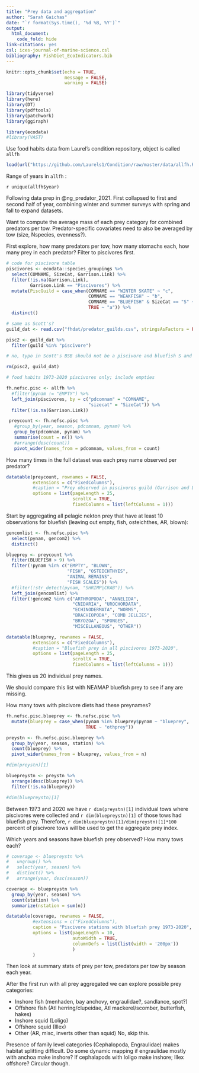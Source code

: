 ```yaml
---
title: "Prey data and aggregation"
author: "Sarah Gaichas"
date: "`r format(Sys.time(), '%d %B, %Y')`"
output:
  html_document:
    code_fold: hide
link-citations: yes
csl: ices-journal-of-marine-science.csl
bibliography: FishDiet_EcoIndicators.bib
---
```


```r
knitr::opts_chunk$set(echo = TRUE,
                      message = FALSE,
                      warning = FALSE)

library(tidyverse)
library(here)
library(DT)
library(pdftools)
library(patchwork)
library(ggiraph)

library(ecodata)
#library(VAST)
```

Use food habits data from Laurel's condition repository, object is called `allfh`

```r
load(url("https://github.com/Laurels1/Condition/raw/master/data/allfh.RData"))
```

Range of years in `allfh` :

`r unique(allfh$year)`

Following data prep in @ng_predator_2021. First collapsed to first and second half of year, combining winter and summer surveys with spring and fall to expand datasets. 

Want to compute the average mass of each prey category for combined predators per tow. Predator-specific covariates need to also be averaged by tow (size, Nspecies, evenness?).

First explore, how many predators per tow, how many stomachs each, how many prey in each predator? Filter to piscivores first. 

```r
# code for piscivore table
piscivores <- ecodata::species_groupings %>%
  select(COMNAME, SizeCat, Garrison.Link) %>%
  filter(!is.na(Garrison.Link),
         Garrison.Link == "Piscivores") %>%
  mutate(PiscGuild = case_when(COMNAME == "WINTER SKATE" ~ "c",
                               COMNAME == "WEAKFISH" ~ "b", 
                               COMNAME == "BLUEFISH" & SizeCat == "S" ~ "b",
                               TRUE ~ "a")) %>%
  distinct()

# same as Scott's?
guild_dat <- read.csv("fhdat/predator_guilds.csv", stringsAsFactors = FALSE)

pisc2 <- guild_dat %>%
  filter(guild %in% "piscivore")

# no, typo in Scott's BSB should not be a piscivore and bluefish S and M missing

rm(pisc2, guild_dat)

# food habits 1973-2020 piscivores only; include empties

fh.nefsc.pisc <- allfh %>%
  #filter(pynam != "EMPTY") %>%
  left_join(piscivores, by = c("pdcomnam" = "COMNAME",
                               "sizecat" = "SizeCat")) %>%
  filter(!is.na(Garrison.Link))

 preycount <- fh.nefsc.pisc %>%
   #group_by(year, season, pdcomnam, pynam) %>%
   group_by(pdcomnam, pynam) %>%
   summarise(count = n()) %>%
   #arrange(desc(count))
   pivot_wider(names_from = pdcomnam, values_from = count)

```

How many times in the full dataset was each prey name observed per predator?

```r
datatable(preycount, rownames = FALSE,
          extensions = c("FixedColumns"),
          #caption = "Prey observed in piscivores guild (Garrison and Link 2000) 1973-2020",
          options = list(pageLength = 25,
                         scrollX = TRUE,
                         fixedColumns = list(leftColumns = 1)))
```

Start by aggregating all pelagic nekton prey that have at least 10 observations for bluefish (leaving out empty, fish, osteichthes, AR, blown):

```r

gencomlist <- fh.nefsc.pisc %>%
  select(pynam, gencom2) %>%
  distinct()

blueprey <- preycount %>%
  filter(BLUEFISH > 9) %>%
  filter(!pynam %in% c("EMPTY", "BLOWN",
                       "FISH", "OSTEICHTHYES",
                       "ANIMAL REMAINS",
                       "FISH SCALES")) %>%
  #filter(!str_detect(pynam, "SHRIMP|CRAB")) %>%
  left_join(gencomlist) %>%
  filter(!gencom2 %in% c("ARTHROPODA", "ANNELIDA",
                         "CNIDARIA", "UROCHORDATA",
                         "ECHINODERMATA", "WORMS",
                         "BRACHIOPODA", "COMB JELLIES",
                         "BRYOZOA", "SPONGES",
                         "MISCELLANEOUS", "OTHER"))
```

```r
datatable(blueprey, rownames = FALSE,
          extensions = c("FixedColumns"),
          #caption = "Bluefish prey in all piscivores 1973-2020",
          options = list(pageLength = 25,
                         scrollX = TRUE,
                         fixedColumns = list(leftColumns = 1)))
```

This gives us 20 individual prey names. 

We should compare this list with NEAMAP bluefish prey to see if any are missing.

How many tows with piscivore diets had these preynames? 

```r
fh.nefsc.pisc.blueprey <- fh.nefsc.pisc %>%
  mutate(blueprey = case_when(pynam %in% blueprey$pynam ~ "blueprey",
                              TRUE ~ "othprey"))

preystn <- fh.nefsc.pisc.blueprey %>%
  group_by(year, season, station) %>%
  count(blueprey) %>%
  pivot_wider(names_from = blueprey, values_from = n) 

#dim(preystn)[1]

bluepreystn <- preystn %>% 
  arrange(desc(blueprey)) %>%
  filter(!is.na(blueprey))

#dim(bluepreystn)[1]

```

Between 1973 and 2020 we have `r dim(preystn)[1]` individual tows where piscivores were collected and `r dim(bluepreystn)[1]` of those tows had bluefish prey. Therefore, `r dim(bluepreystn)[1]/dim(preystn)[1]*100` percent of piscivore tows will be used to get the aggregate prey index. 

Which years and seasons have bluefish prey observed? How many tows each?

```r
# coverage <- bluepreystn %>%
#   ungroup() %>%
#   select(year, season) %>%
#   distinct() %>%
#   arrange(year, desc(season))

coverage <- bluepreystn %>%
  group_by(year, season) %>%
  count(station) %>%
  summarize(nstation = sum(n))

datatable(coverage, rownames = FALSE,
          #extensions = c("FixedColumns"),
          caption = "Piscivore stations with bluefish prey 1973-2020",
          options = list(pageLength = 10,
                         autoWidth = TRUE,
                         columnDefs = list(list(width = '200px'))
                         )
          )
```


Then look at summary stats of prey per tow, predators per tow by season each year.

After the first run with all prey aggregated we can explore possible prey categories:  

+  Inshore fish (menhaden, bay anchovy, engraulidae?, sandlance, spot?)
+  Offshore fish (Atl herring/clupeidae, Atl mackerel/scomber, butterfish, hakes)
+  Inshore squid (Loligo)
+  Offshore squid (Illex)
+  Other (AR, misc, inverts other than squid) No, skip this.

Presence of family level categories (Cephalopoda, Engraulidae) makes habitat splitting difficult.
Do some dynamic mapping if engraulidae mostly with anchoa make inshore? 
If cephalapods with loligo make inshore; Illex offshore?
Circular though.